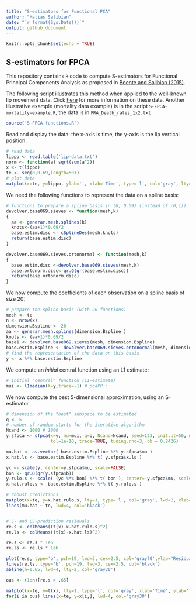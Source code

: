 ```yaml
---
title: "S-estimators for Functional PCA"
author: "Matias Salibian"
date: "`r format(Sys.Date())`"
output: github_document
---
```



```r
knitr::opts_chunk$set(echo = TRUE)
```

## S-estimators for FPCA

This repository contains `R` code to
compute S-estimators for Functional Principal Components Analysis as proposed in 
[Boente and Salibian (2015)](http://dx.doi.org/10.1080/01621459.2014.946991). 


The following script illustrates this method when applied to the
well-known lip movement data. 
Click [here](http://www.stats.ox.ac.uk/~silverma/fdacasebook/lipemg.html) 
for more information on these data.
Another illustrative example (mortality data example) is in
the script `S-FPCA-mortality-example.R`, the data is in `FRA_Death_rates_1x2.txt`

```r
source('S-FPCA-functions.R')
```

Read and display the data: the x-axis is time, 
the y-axis is the lip vertical position:
```r
# read data
lippo <- read.table('lip-data.txt')
norm <- function(a) sqrt(sum(a^2))
x <- t(lippo)
te <- seq(0,0.69,length=501)
# plot data
matplot(x=te, y=lippo, ylab='', xlab='Time', type='l', col='gray', lty=1, lwd=2)
```

We need the following functions to represent the data on 
a spline basis:
```r
# functions to prepare a spline basis in (0, 0.69) (instead of (0,1))
devolver.base069.sieves <- function(mesh,k)
{    
  aa <- generar.mesh.splines(k)
  knots<-(aa+1)*0.69/2
  base.estim.disc <- cSplineDes(mesh,knots)
  return(base.estim.disc)
}

devolver.base069.sieves.ortonormal <- function(mesh,k)
{
  base.estim.disc <-devolver.base069.sieves(mesh,k)
  base.ortonorm.disc<-qr.Q(qr(base.estim.disc))
  return(base.ortonorm.disc)
}
```
We now compute the coefficients of each observation
on a spline basis of size 20:
```r
# prepare the spline basis (with 20 functions)
mesh <- te
n <- nrow(x)
dimension.Bspline <- 20 
aa <- generar.mesh.splines(dimension.Bspline )
knots <- (aa+1)*0.69/2
base1 <- devolver.base069.sieves(mesh, dimension.Bspline)
base.estim.Bspline <- devolver.base069.sieves.ortonormal(mesh, dimension.Bspline)
# find the representation of the data on this basis
y <- x %*% base.estim.Bspline
```
We compute an *initial* central function using an L1 estimate: 
```r
# initial "central" function (L1-estimate)
mui <- l1median(X=y,trace=-1) # pcaPP::
```
We now compute the best 5-dimensional
approximation, using an S-estimator 
```r
# dimension of the "best" subspace to be estimated 
q <- 5
# number of random starts for the iterative algorithm
Ncand <- 1000 # 1000
y.sfpca <- sfpca(x=y, mu=mui, q=q, Ncand=Ncand, seed=123, init.it=50, max.it=500, 
                 tol=1e-10, trace=TRUE, tuning.rho=3, bb = 0.2426) 
```

```R
mu.hat <- as.vector( base.estim.Bspline %*% y.sfpca$mu )
x.hat.ls <- base.estim.Bspline %*% t( y.sfpca$x.ls ) 

yc <- scale(y, center=y.sfpca$mu, scale=FALSE)
bon <- qr.Q(qr(y.sfpca$b))
y.rulo.s <- scale( (yc %*% bon) %*% t( bon ), center=-y.sfpca$mu, scale=FALSE)
x.hat.rulo.s <- base.estim.Bspline %*% t( y.rulo.s ) 

# robust predictions
matplot(x=te, y=x.hat.rulo.s, lty=1, type='l', col='gray', lwd=2, xlab='Time', ylab='')
lines(mu.hat ~ te, lwd=4, col='black')


# S- and LS-prediction residuals
re.s <- colMeans((t(x)-x.hat.rulo.s)^2)
re.ls <- colMeans((t(x)-x.hat.ls)^2)

re.s <- re.s * 1e6
re.ls <- re.ls * 1e6

plot(re.s, type='b', pch=19, lwd=3, cex=2.5, col='gray70',ylab="Residual squared norm")
lines(re.ls, type='b', pch=19, lwd=3, cex=2.5, col='black')
abline(h=0.65, lwd=4, lty=2, col='gray30')

ous <- (1:n)[re.s > .65]

matplot(x=te, y=t(x), lty=1, type='l', col='gray', xlab='Time', ylab='', lwd=2)
for(i in ous) lines(x=te, y=x[i,], lwd=4, col='gray30')
```







